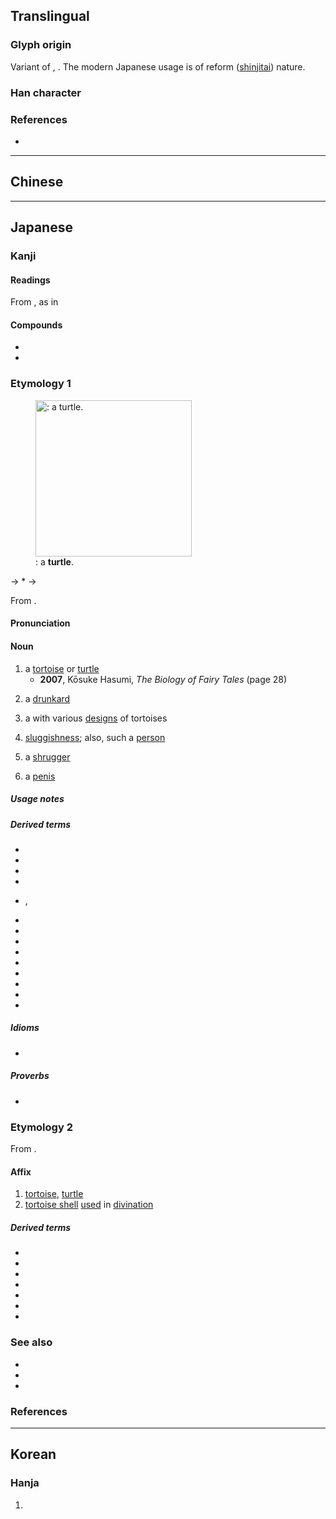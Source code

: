 {{also|龜}}
{{character info}}
{{character info|⻲}}
<!-- may be replaced by zh-forms -->
==Translingual==
{{stroke order|strokes=11|type=animate}}
{{Han simplified forms|龜|亀|龟}}

===Glyph origin===
Variant of {{l|mul|龜}}, {{Han simp|龜|nocap=1}}. The modern Japanese usage is of reform ([[shinjitai]]) nature.

===Han character===
{{Han char|rn=213|rad=亀|as=0|sn=11|var=2|four=27716|canj=NWLU|ids=⿻龟日}}

===References===
* {{Han ref|kx=0142.281|dkj=00210|hdz=80010.190|uh=4E80|ud=20096}}

----

==Chinese==
{{zh-see|龜|v}}

----

==Japanese==
{{ja-kanji forms|亀|龜}}

===Kanji===
{{ja-kanji|grade=c|rs=乙10|kyu=龜}}

====Readings====
{{ja-readings
|goon=き
|kanon=き
|kun=かめ-
|nanori=あま, すすむ, ひさ, ひさし
}}
From {{cog|ltc|-}} {{ltc-l|龜|id=2}}, as in {{m|ja|亀茲|tr=Kyūji}}
{{ja-readings
|goon=く
|kanon=きゅう<きう
}}<!--
{{ja-readings
|goon=こん
|kanon=きん
}}-->

====Compounds====
* {{ja-r|神%亀|^じん%き}}
* {{ja-r|金亀子|コガネムシ}}

===Etymology 1===
{{ja-kanjitab|yomi=k|かめ}}
[[File:Sea Turtle side - Churaumi Aquarium.jpg|thumb|250px|{{m|ja|亀|tr=kame}}: a '''turtle'''.]]

{{IPAfont|⟨kame<sub>2</sub>⟩}} → *{{IPAchar|/kaməɨ/}} → {{IPAchar|/kame/}}

From {{inh|ja|ojp|sort=かめ|-}}.

====Pronunciation====
{{ja-pron|かめ|acc=1|acc_ref=DJR,NHK}}

====Noun====
{{ja-noun|かめ|カメ}}

# a [[tortoise]] or [[turtle]] {{gl|[[land]] or [[marine]] [[reptile]] with a [[shell]]}}
#* '''2007''', Kōsuke Hasumi, ''The Biology of Fairy Tales'' (page 28)
#*: {{ja-usex|休んで負けてしまったウサギと休まず走って勝利した'''カメ'''。|やすんで まけて しまった ウサギ と やすまず はしって しょうり した '''カメ'''。|The '''tortoise''' that ran without resting and won, and the hare that rested and lost.}}
# {{lb|ja|sort=かめ|by extension|figurative|as [[turtle]]s are thought to be [[good]] [[drinker]]s}} a [[drunkard]]
# a {{m|ja|家紋|tr=kamon||[[family]] [[crest]]}} with various [[design]]s of tortoises
# {{lb|ja|figurative}} [[sluggishness]]; also, such a [[person]]
# a [[shrugger]]
# {{lb|ja|sort=かめ|slang|as it [[resemble]]s a turtle's [[neck]]}} a [[penis]]

=====Usage notes=====
{{U:ja:biology|カメ}}

=====Derived terms=====
{{der-top3}}
* {{ja-r|亀%卜|かめ%うら}}
* {{ja-r|亀 鳴く|かめ なく}}
* {{ja-r|亀の子|かめ の こ}}
* {{ja-r|亀の甲|かめ の こう}}
* {{ja-r|亀の手|かめ の て|rom=-}}, {{ja-r|石蜐|カメ ノ テ}}
* {{ja-r|がめ}}
* {{ja-r|石%亀|イシ%ガメ}}
* {{ja-r|海%亀|ウミ%ガメ}}
* {{ja-r|阿%亀|お%かめ}}
* {{ja-r|神%亀|しん%かめ}}
* {{ja-r|銭%亀|ゼニ%ガメ}}
* {{ja-r|鶴%亀|つる%かめ}}
* {{ja-r|出歯%亀|でば%かめ}}
* {{ja-r|花%亀%虫|ハナ%ガメ%ムシ}}
{{der-bottom}}

=====Idioms=====
* {{ja-r|亀の年を鶴が羨む|かめ の とし を つる が うらやむ}}

=====Proverbs=====
* {{ja-r|鶴は千%年%亀は万%年|つる は せん%ねん% かめ は まん%ねん}}

===Etymology 2===
{{ja-kanjitab|yomi=o|き}}

From {{der|ja|ltc|sort=き|-}} {{ltc-l|龜|id=1}}.

====Affix====
{{ja-pos|affix|き}}

# [[tortoise]], [[turtle]]
# [[tortoise shell]] [[use]]d in [[divination]]

=====Derived terms=====
{{der-top3}}
* {{ja-r|亀%鑑|き%かん}}
* {{ja-r|亀%甲|きっ%こう}}
* {{ja-r|亀%頭|き%とう}}
* {{ja-r|亀%卜|き%ぼく}}
* {{ja-r|亀%裂|き%れつ}}
* {{ja-r|神%亀|しん%き}}
* {{ja-r|盲%亀|もう%き}}
{{der-bottom}}

===See also===
* {{ja-r|タートル}}
* {{ja-r|トータス}}
* {{ja-r|鼈|スッポン}}

===References===
<references/>

----

==Korean==

===Hanja===
{{ko-hanja|hangeul=[[귀]], [[균]]|rv=gwi, gyun|mr=kwi, kyun}}

# {{rfdef|ko|sort=龜00}}

[[Category:CJKV radicals| ]]